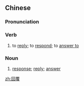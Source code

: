 ==Chinese==
{{zh-forms}}

===Pronunciation===
{{zh-pron
|m=huífù
|c=wui4 fuk1
|h=pfs=fì-fu̍k
|mn=hôe-hok
|cat=v,n
}}

===Verb===
{{zh-verb}}

# to [[reply]]; to [[respond]]; to [[answer to]]

===Noun===
{{zh-noun}}

# [[response]]; [[reply]]; [[answer]]

[[zh:回覆]]